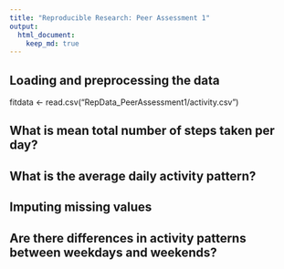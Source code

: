 ```yaml
---
title: "Reproducible Research: Peer Assessment 1"
output: 
  html_document:
    keep_md: true
---
```



## Loading and preprocessing the data

fitdata <- read.csv("RepData_PeerAssessment1/activity.csv")

## What is mean total number of steps taken per day?



## What is the average daily activity pattern?



## Imputing missing values



## Are there differences in activity patterns between weekdays and weekends?

